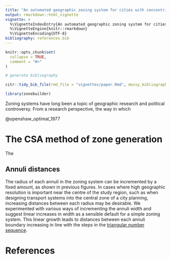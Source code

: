 ```yaml
---
title: "An automated geographic zoning system for cities with concentric segmented annuli"
output: rmarkdown::html_vignette
vignette: >
  %\VignetteIndexEntry{An automated geographic zoning system for cities with concentric segmented annuli}
  %\VignetteEngine{knitr::rmarkdown}
  %\VignetteEncoding{UTF-8}
bibliography: references.bib
---
```


```r
knitr::opts_chunk$set(
  collapse = TRUE,
  comment = "#>"
)
```

```r
# generate bibliography

citr::tidy_bib_file(rmd_file = "vignettes/paper.Rmd", messy_bibliography = "~/uaf/allrefs.bib", file = "vignettes/references.bib")
```


```r
library(zonebuilder)
```

Zoning systems have long been a topic of geographic research and political controversy.
From a research perspective, the way in which 

@openshaw_optimal_1977

# The CSA method of zone generation

The 


## Annuli distances

The radius of each annuli in the zoning system can be incremented by a fixed amount, as shown in previous figures.
<!-- Todo: add figures -->
In cases where high geographic resolution is important near the centre of the study region, such as when designing transport systems into the central zone of a city planning, increasing distances between each radius may be desirable.
We experimented with various ways of incrementing the annuli width and suggest linear increases in width as a sensible default for a simple zoning system.
This linear growth leads to distances between each annuli boundary increasing in line with the steps in the [triangular number sequence](https://en.wikipedia.org/wiki/Triangular_number).

# References

